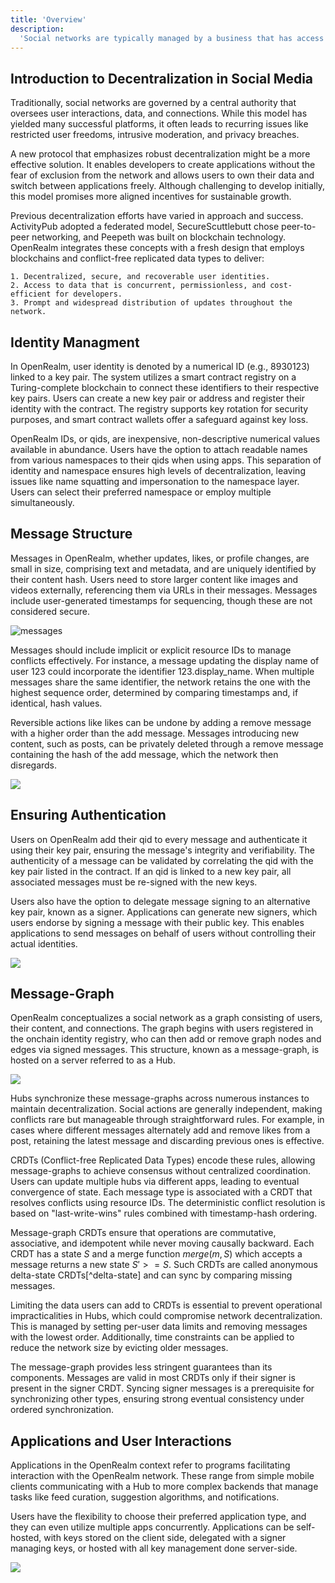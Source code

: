 ```yaml
---
title: 'Overview'
description:
  'Social networks are typically managed by a business that has access to the relationships, data, and individuals on them. Although this methodology has produced a number of successful products, it eventually addresses the same issues. Users and developers freedoms are curtailed, and they are vulnerable to unwanted moderation and privacy intrusions.'
---
```


## Introduction to Decentralization in Social Media

Traditionally, social networks are governed by a central authority that oversees user interactions, data, and connections. While this model has yielded many successful platforms, it often leads to recurring issues like restricted user freedoms, intrusive moderation, and privacy breaches.

A new protocol that emphasizes robust decentralization might be a more effective solution. It enables developers to create applications without the fear of exclusion from the network and allows users to own their data and switch between applications freely. Although challenging to develop initially, this model promises more aligned incentives for sustainable growth.

Previous decentralization efforts have varied in approach and success. ActivityPub adopted a federated model, SecureScuttlebutt chose peer-to-peer networking, and Peepeth was built on blockchain technology. OpenRealm integrates these concepts with a fresh design that employs blockchains and conflict-free replicated data types to deliver:

```
1. Decentralized, secure, and recoverable user identities.
2. Access to data that is concurrent, permissionless, and cost-efficient for developers.
3. Prompt and widespread distribution of updates throughout the network.
```

## Identity Managment

In OpenRealm, user identity is denoted by a numerical ID (e.g., 8930123) linked to a key pair. The system utilizes a smart contract registry on a Turing-complete blockchain to connect these identifiers to their respective key pairs. Users can create a new key pair or address and register their identity with the contract. The registry supports key rotation for security purposes, and smart contract wallets offer a safeguard against key loss.

OpenRealm IDs, or qids, are inexpensive, non-descriptive numerical values available in abundance. Users have the option to attach readable names from various namespaces to their qids when using apps. This separation of identity and namespace ensures high levels of decentralization, leaving issues like name squatting and impersonation to the namespace layer. Users can select their preferred namespace or employ multiple simultaneously.

## Message Structure

Messages in OpenRealm, whether updates, likes, or profile changes, are small in size, comprising text and metadata, and are uniquely identified by their content hash. Users need to store larger content like images and videos externally, referencing them via URLs in their messages. Messages include user-generated timestamps for sequencing, though these are not considered secure.

![messages](/images/messages.png)

Messages should include implicit or explicit resource IDs to manage conflicts effectively. For instance, a message updating the display name of user 123 could incorporate the identifier 123.display_name. When multiple messages share the same identifier, the network retains the one with the highest sequence order, determined by comparing timestamps and, if identical, hash values.

Reversible actions like likes can be undone by adding a remove message with a higher order than the add message. Messages introducing new content, such as posts, can be privately deleted through a remove message containing the hash of the add message, which the network then disregards.

![](/images/message-delete.png)

## Ensuring Authentication

Users on OpenRealm add their qid to every message and authenticate it using their key pair, ensuring the message's integrity and verifiability. The authenticity of a message can be validated by correlating the qid with the key pair listed in the contract. If an qid is linked to a new key pair, all associated messages must be re-signed with the new keys.

Users also have the option to delegate message signing to an alternative key pair, known as a signer. Applications can generate new signers, which users endorse by signing a message with their public key. This enables applications to send messages on behalf of users without controlling their actual identities.

![](/images/auth.png)

## Message-Graph

OpenRealm conceptualizes a social network as a graph consisting of users, their content, and connections. The graph begins with users registered in the onchain identity registry, who can then add or remove graph nodes and edges via signed messages. This structure, known as a message-graph, is hosted on a server referred to as a Hub.

![](/images/message-graph.png)

Hubs synchronize these message-graphs across numerous instances to maintain decentralization. Social actions are generally independent, making conflicts rare but manageable through straightforward rules. For example, in cases where different messages alternately add and remove likes from a post, retaining the latest message and discarding previous ones is effective.

CRDTs (Conflict-free Replicated Data Types) encode these rules, allowing message-graphs to achieve consensus without centralized coordination. Users can update multiple hubs via different apps, leading to eventual convergence of state. Each message type is associated with a CRDT that resolves conflicts using resource IDs. The deterministic conflict resolution is based on "last-write-wins" rules combined with timestamp-hash ordering.

Message-graph CRDTs ensure that operations are commutative, associative, and idempotent while never moving causally backward. Each CRDT has a state $S$ and a merge function $merge(m, S)$ which accepts a message returns a new state $S' >= S$. Such CRDTs are called anonymous delta-state CRDTs[^delta-state] and can sync by comparing missing messages.

Limiting the data users can add to CRDTs is essential to prevent operational impracticalities in Hubs, which could compromise network decentralization. This is managed by setting per-user data limits and removing messages with the lowest order. Additionally, time constraints can be applied to reduce the network size by evicting older messages.

The message-graph provides less stringent guarantees than its components. Messages are valid in most CRDTs only if their signer is present in the signer CRDT. Syncing signer messages is a prerequisite for synchronizing other types, ensuring strong eventual consistency under ordered synchronization.

## Applications and User Interactions

Applications in the OpenRealm context refer to programs facilitating interaction with the OpenRealm network. These range from simple mobile clients communicating with a Hub to more complex backends that manage tasks like feed curation, suggestion algorithms, and notifications.

Users have the flexibility to choose their preferred application type, and they can even utilize multiple apps concurrently. Applications can be self-hosted, with keys stored on the client side, delegated with a signer managing keys, or hosted with all key management done server-side.

![](/images/applications.png)

